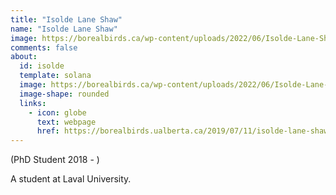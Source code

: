 ---
title: "Isolde Lane Shaw"
name: "Isolde Lane Shaw"
image: https://borealbirds.ca/wp-content/uploads/2022/06/Isolde-Lane-Shaw-upscale-2-430x524.jpg.webp
comments: false
about: 
  id: isolde
  template: solana
  image: https://borealbirds.ca/wp-content/uploads/2022/06/Isolde-Lane-Shaw-upscale-2-430x524.jpg.webp
  image-shape: rounded
  links: 
    - icon: globe
      text: webpage
      href: https://borealbirds.ualberta.ca/2019/07/11/isolde-lane-shaw/
---

::: {#isolde}

(PhD Student 2018 - )

A student at Laval University.  

:::

